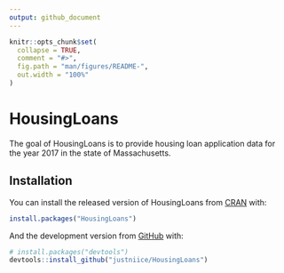 ```yaml
---
output: github_document
---
```


<!-- README.md is generated from README.Rmd. Please edit that file -->

```r
knitr::opts_chunk$set(
  collapse = TRUE,
  comment = "#>",
  fig.path = "man/figures/README-",
  out.width = "100%"
)
```

# HousingLoans

<!-- badges: start -->
<!-- badges: end -->

The goal of HousingLoans is to provide housing loan application data for the year 2017 in the state of Massachusetts.

## Installation

You can install the released version of HousingLoans from [CRAN](https://CRAN.R-project.org) with:

``` r
install.packages("HousingLoans")
```

And the development version from [GitHub](https://github.com/) with:

``` r
# install.packages("devtools")
devtools::install_github("justniice/HousingLoans")
```

